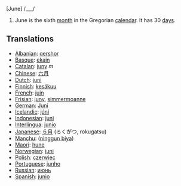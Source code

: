 [June] /___/

#June is the sixth [[month]] in the Gregorian [[calendar]]. It has 30 [[day]]s.

==Translations==
*[[Albanian]]: [[qershor]]
*[[Basque]]: [[ekain]]
*[[Catalan]]: [[juny]] ''m''
*[[Chinese]]: [[六月]]
*[[Dutch]]: [[juni]]
*[[Finnish]]: [[kesäkuu]]
*[[French]]: [[juin]]
*[[Frisian]]: [[juny]], [[simmermoanne]]
*[[German]]: [[Juni]]
*[[Icelandic]]: [[júní]]
*[[Indonesian]]: [[juni]]
*[[Interlingua]]: [[junio]]
*[[Japanese]]: [[６月]] (ろくがつ, rokugatsu)
*[[Manchu]]: ([[ninggun biya]])
*[[Maori]]: [[hune]]
*[[Norwegian]]: [[juni]]
*[[Polish]]: [[czerwiec]]
*[[Portuguese]]: [[junho]]
*[[Russian]]: [[июнь]]
*[[Spanish]]: [[junio]]